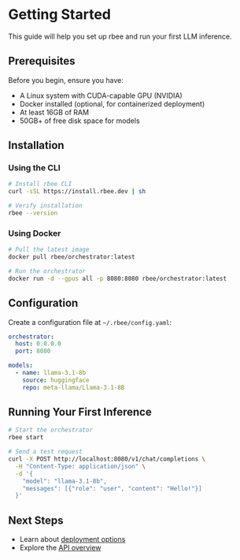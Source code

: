 # Getting Started

This guide will help you set up rbee and run your first LLM inference.

## Prerequisites

Before you begin, ensure you have:

- A Linux system with CUDA-capable GPU (NVIDIA)
- Docker installed (optional, for containerized deployment)
- At least 16GB of RAM
- 50GB+ of free disk space for models

## Installation

### Using the CLI

```bash
# Install rbee CLI
curl -sSL https://install.rbee.dev | sh

# Verify installation
rbee --version
```

### Using Docker

```bash
# Pull the latest image
docker pull rbee/orchestrator:latest

# Run the orchestrator
docker run -d --gpus all -p 8080:8080 rbee/orchestrator:latest
```

## Configuration

Create a configuration file at `~/.rbee/config.yaml`:

```yaml
orchestrator:
  host: 0.0.0.0
  port: 8080

models:
  - name: llama-3.1-8b
    source: huggingface
    repo: meta-llama/Llama-3.1-8B
```

## Running Your First Inference

```bash
# Start the orchestrator
rbee start

# Send a test request
curl -X POST http://localhost:8080/v1/chat/completions \
  -H "Content-Type: application/json" \
  -d '{
    "model": "llama-3.1-8b",
    "messages": [{"role": "user", "content": "Hello!"}]
  }'
```

## Next Steps

- Learn about [deployment options](/guide/deployment)
- Explore the [API overview](/guide/overview)
